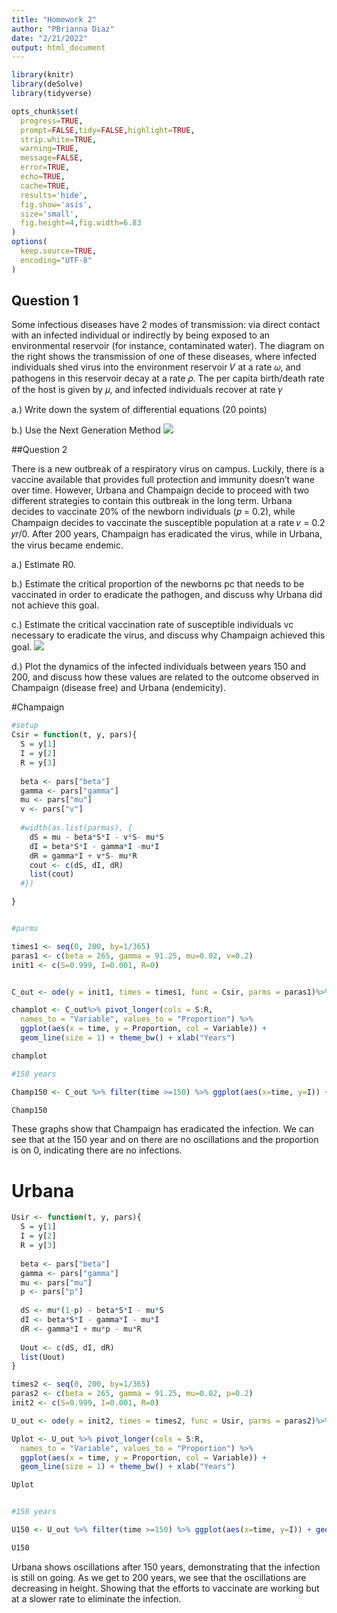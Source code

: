 ```yaml
---
title: "Homework 2"
author: "PBrianna Diaz"
date: "2/21/2022"
output: html_document
---
```


```r
library(knitr)
library(deSolve)
library(tidyverse)

opts_chunk$set(
  progress=TRUE,
  prompt=FALSE,tidy=FALSE,highlight=TRUE,
  strip.white=TRUE,
  warning=TRUE,
  message=FALSE,
  error=TRUE,
  echo=TRUE,
  cache=TRUE,
  results='hide',
  fig.show='asis',
  size='small',
  fig.height=4,fig.width=6.83
)
options(
  keep.source=TRUE,
  encoding="UTF-8"
)
```

## Question 1

Some infectious  diseases  have  2  modes  of 
transmission: via direct contact with an infected individual or 
indirectly by being exposed to an environmental reservoir (for 
instance,  contaminated  water).  The  diagram  on  the  right 
shows  the  transmission  of  one  of  these  diseases,  where 
infected individuals shed virus into the environment reservoir 
𝑉 at a rate 𝜔, and pathogens in this reservoir decay at a rate 𝜌. 
The per capita birth/death rate of the host is given by 𝜇, and 
infected individuals recover at rate 𝛾 

a.) Write down the system of differential equations (20 points)

b.) Use the Next Generation Method 
![](/Users/briannadiaz/Desktop/hw2_1.png)

##Question 2

There is a new outbreak of a respiratory virus on campus. Luckily, there is a vaccine available 
that provides full protection and immunity doesn’t wane over time. However, Urbana and Champaign 
decide to proceed with two different strategies to contain this outbreak in the long term. Urbana decides to  vaccinate  20%  of  the  newborn  individuals  (𝑝  =  0.2),  while  Champaign  decides  to  vaccinate  the susceptible population at a rate 𝜈 = 0.2 𝑦𝑟/0. After 200 years, Champaign has eradicated the virus, while in Urbana, the virus became endemic.  

a.) Estimate R0. 

b.) Estimate the critical proportion of the newborns pc that needs to be vaccinated in order to eradicate the pathogen, and discuss why Urbana did not achieve this goal.

c.) Estimate the critical vaccination rate of susceptible individuals vc necessary to eradicate the virus, and discuss why Champaign achieved this goal.
![](/Users/briannadiaz/Desktop/hw2_2.png)

d.) Plot the dynamics of the infected individuals between years 150 and 200, and discuss how these 
values are related to the outcome observed in Champaign (disease free) and Urbana (endemicity). 

#Champaign
```r

#setup
Csir = function(t, y, pars){
  S = y[1]
  I = y[2]
  R = y[3]
  
  beta <- pars["beta"]
  gamma <- pars["gamma"]
  mu <- pars["mu"]
  v <- pars["v"]
  
  #width(as.list(parmas), {
    dS = mu - beta*S*I - v*S- mu*S
    dI = beta*S*I - gamma*I -mu*I
    dR = gamma*I + v*S- mu*R
    cout <- c(dS, dI, dR)
    list(cout)
  #})

}


#parms

times1 <- seq(0, 200, by=1/365)
paras1 <- c(beta = 265, gamma = 91.25, mu=0.02, v=0.2)
init1 <- c(S=0.999, I=0.001, R=0)


C_out <- ode(y = init1, times = times1, func = Csir, parms = paras1)%>% as.tibble()

champlot <- C_out%>% pivot_longer(cols = S:R, 
  names_to = "Variable", values_to = "Proportion") %>%
  ggplot(aes(x = time, y = Proportion, col = Variable)) + 
  geom_line(size = 1) + theme_bw() + xlab("Years")

champlot

#150 years

Champ150 <- C_out %>% filter(time >=150) %>% ggplot(aes(x=time, y=I)) + geom_line(size=1)+ theme_bw()+ labs(x= "Years", y = "Proportion of infected")

Champ150
```

These graphs show that Champaign has eradicated the infection. We can see that at the 150 year and on there are no oscillations and the proportion is on 0, indicating there are no infections. 

# Urbana
```r
Usir <- function(t, y, pars){
  S = y[1]
  I = y[2]
  R = y[3]
  
  beta <- pars["beta"]
  gamma <- pars["gamma"]
  mu <- pars["mu"]
  p <- pars["p"]
  
  dS <- mu*(1-p) - beta*S*I - mu*S
  dI <- beta*S*I - gamma*I - mu*I
  dR <- gamma*I + mu*p - mu*R 
  
  Uout <- c(dS, dI, dR)
  list(Uout)
}

times2 <- seq(0, 200, by=1/365)
paras2 <- c(beta = 265, gamma = 91.25, mu=0.02, p=0.2)
init2 <- c(S=0.999, I=0.001, R=0)

U_out <- ode(y = init2, times = times2, func = Usir, parms = paras2)%>% as.tibble()

Uplot <- U_out %>% pivot_longer(cols = S:R, 
  names_to = "Variable", values_to = "Proportion") %>%
  ggplot(aes(x = time, y = Proportion, col = Variable)) + 
  geom_line(size = 1) + theme_bw() + xlab("Years")

Uplot


#150 years

U150 <- U_out %>% filter(time >=150) %>% ggplot(aes(x=time, y=I)) + geom_line(size=1)+ theme_bw()+ labs(x= "Years", y = "Proportion of infected")

U150
```

Urbana shows oscillations after 150 years, demonstrating that the infection is still on going. As we get to 200 years, we see that the oscillations are decreasing in height. Showing that the efforts to vaccinate are working but at a slower rate to eliminate the infection. 
